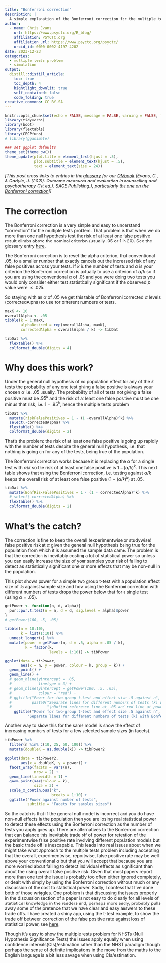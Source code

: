 ```yaml
---
title: "Bonferroni correction"
description: |
  A simple explanation of the Bonferroni correction for the multiple tests problem.
author:
  - name: Chris Evans
    url: https://www.psyctc.org/R_blog/
    affiliation: PSYCTC.org
    affiliation_url: https://www.psyctc.org/psyctc/
    orcid_id: 0000-0002-4197-4202
date: 2023-12-23
categories:
  - multiple tests problem
  - simulation
output:
  distill::distill_article:
    toc: true
    toc_depth: 4
    hightlight_downlit: true
    self_contained: false
    code_folding: true
creative_commons: CC BY-SA
---
```

```r
knitr::opts_chunk$set(echo = FALSE, message = FALSE, warning = FALSE, fig.width = 16, fig.height = 12, cache = FALSE)
library(tidyverse)
library(boot)
library(flextable)
library(CECPfuns)
# library(gganimate)

### set ggplot defaults
theme_set(theme_bw())
theme_update(plot.title = element_text(hjust = .5),
             plot.subtitle = element_text(hjust = .5),
             text = element_text(size = 24))
```
*[This post cross-links to entries in the [glossary](https://www.psyctc.org/psyctc/book/glossary/) for our [OMbook](https://www.psyctc.org/psyctc/book/) (Evans, C., & Carlyle, J. (2021). Outcome measures and evaluation in counselling and psychotherapy (1st ed.). SAGE Publishing.), particularly [the one on the Bonferroni correction](https://www.psyctc.org/psyctc/glossary2/bonferroni-correction/)!]*

# The correction

The Bonferroni correction is a very simple and easy to understand "correction" for the multiple tests problem.  That problem is that when we do more than one null hypothesis test the risk of at least one false positive result climbs above the nominal criterion (usually .05 or 1 in 20).  See the glossary entry [here](https://www.psyctc.org/psyctc/glossary2/multiple-tests-problem/).

The Bonferroni correction is to reset the alpha criterion, that conventional .05, to a smaller number that exactly cancels out the increased risk of any false positives across your tests.  If *k* is the number of tests and $\alpha$ is your criterion the Bonferroni correction is actually to use a criterion of 
$\alpha/k$ so if you are using the conventional $\alpha$ of .05 and you were doing two tests you would only consider either test statistically significant if the observed *p* value were $\leqslant .025$.

So staying with an $\alpha$ of .05 we get this table of Bonferroni corrected $\alpha$ levels (correctedAlpha) to use for different numbers of tests.

```r
maxK <- 10
overallAlpha <- .05
tibble(k = 1:maxK,
       alphaDesired = rep(overallAlpha, maxK),
       correctedAlpha = overallAlpha / k) -> tibDat

tibDat %>%
  flextable() %>%
  colformat_double(digits = 4)
```

# Why does this work?  

Under the general null hypothesis of no population effect for any of the *k* tests the probability of any one test giving a false positive is always your chosen $\alpha$ i.e. .05 usually.  The probability of all of tests not giving a false positive must be $.95^{k}$ and the risk of at least one false positive must be one minus that risk, i.e. $1 - .95^{k}$, hence the multiple tests problem

```r
tibDat %>%
  mutate(riskFalsePositives = 1 - (1 -overallAlpha)^k) %>%
  select(-correctedAlpha) %>%
  flextable() %>%
  colformat_double(digits = 2)
```

That's the problem: the risk of at least one false positive is going up rapidly with the number of tests despite the general null hypothesis, i.e. that nothing is going on for any of the tests, being true of the population.

The Bonferroni correction works because it is replacing the $\alpha$ for a single test with $\alpha/k$ so the risk of at least one false positive is $1-(\alpha/k)^{k}$.  This next table shows that using the Bonferroni correction, i.e. testing against $\alpha/k$ keeps the overall risk of at least one false positive ($1-(\alpha/k)^{k}$) at .05.

```r
tibDat %>%
  mutate(BonfRiskFalsePositives = 1 - (1 - correctedAlpha)^k) %>%
  # select(-correctedAlpha) %>%
  flextable() %>%
  colformat_double(digits = 2)
```

# What's the catch?

The correction is fine to keep the overall (experimentwise or studywise) false positive risk at $\alpha$ given the general null hypothesis being true for the population from which it is assumed the sample data came. The problem is that the correction is inevitably costing a lot of statistical power so unless you can easily increase the size of your samples your risk of failing to detect as statistically significant one or more effects that may be non-null in the population.

This plot shows power for a simple two group t-test with a population effect size of .5 against sample size and how using the Bonferroni correction with different numbers of tests drops the power below that for a single test (using $\alpha = .05$).

```r
getPower <- function(n, d, alpha){
  pwr::pwr.t.test(n = n, d = d, sig.level = alpha)$power
}
# getPower(100, .5, .05)

tibble(n = 10:100,
       k = list(1:10)) %>%
  unnest_longer(k) %>%
  mutate(power = getPower(n, d = .5, alpha = .05 / k),
         k = factor(k,
                    levels = 1:10)) -> tibPower

ggplot(data = tibPower,
       aes(x = n, y = power, colour = k, group = k)) +
  geom_point() +
  geom_line() +
  # geom_hline(yintercept = .05,
  #            linetype = 3) +
  # geom_hline(yintercept = getPower(100, .5, .05),
  #            colour = "red") +
  # ggtitle("Power for two-group t-test and effect size .5 against n",
  #         paste0("Separate lines for different numbers of tests (k) with Bonferroni correction",
  #                "\nDotted reference line at .05 and red line at power for single test and n = 100"))
    ggtitle("Power for two-group t-test and effect size .5 against n",
          "Separate lines for different numbers of tests (k) with Bonferroni correction")
```

Another way to show this for the same model is show the effect of increasing numbers of tests for a few selected sample sizes (in facets).

```r
tibPower %>%
  filter(n %in% c(10, 25, 50, 100)) %>%
  mutate(doubleK = as.double(k)) -> tibPower2

ggplot(data = tibPower2,
       aes(x = doubleK, y = power)) +
  facet_wrap(facets = vars(n),
             nrow = 2) +
  geom_line(linewidth = 1) +
  geom_point(aes(colour = k),
             size = 3) +
  scale_x_continuous("k",
                     breaks = 1:10) +
  ggtitle("Power against number of tests",
          subtitle = "Facets for samples sizes")
```

So the catch is that if the general null model is incorrect and you do have non-null effects in the population then you are losing real statistical power to detect these effects using the Bonferroni correction as the number of tests you apply goes up.  There are alternatives to the Bonferroni correction that can balance this inevitable trade off of power for retention of the experimentwise false positive rate involving different population models but the basic trade off is inescapable.  This leads into real issues about when we might take what approach to the multiple tests problem including accepting that the overall, experimentwise, reportwise, false positive rate may be well above your conventional $\alpha$ but that you will accept that because you are more worried about failing to detect individual effects as significant than about the rising overall false positive risk.  Given that most papers report more than one test the issue is probably too often either ignored completely, or dealt with simply by using the Bonferroni correction without much or any discussion of the cost to statistical power.  Sadly, I confess that I've done both of those wriggles.  One problem is that discussing the issues properly in the discussion section of a paper is not easy to do clearly for all levels of statistical knowledge in the readers and, perhaps more sadly, probably pulls away some of the pretence that we have clear and easy answers to these trade offs.  I have created a shiny app, using the t-test example, to show the trade off between correction of the false positive rate against loss of statistical power, see [here](https://shiny.psyctc.org/apps/Bonferroni/).

Though it's easy to show the multiple tests problem for NHSTs (Null Hypothesis Significance Tests) the issues apply equally when using confidence intervals(CIs)/estimation rather than the NHST paradigm though perhaps the sense of definite implications in the move from the maths to the English language is a bit less savage when using CIs/estimation.